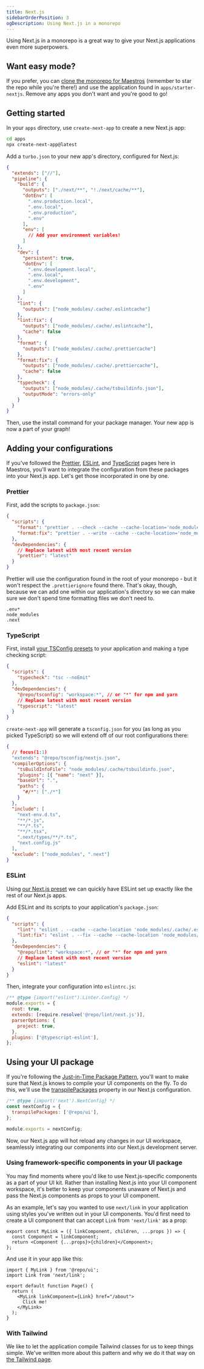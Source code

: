 ```yaml
---
title: Next.js
sidebarOrderPosition: 3
ogDescription: Using Next.js in a monorepo
---
```


Using Next.js in a monorepo is a great way to give your Next.js applications even more superpowers.

## Want easy mode?

If you prefer, you can [clone the monorepo for Maestros](https://github.com/anthonyshew/maestros.git) (remember to star the repo while you're there!) and use the application found in `apps/starter-nextjs`. Remove any apps you don't want and you're good to go!

## Getting started

In your `apps` directory, use `create-next-app` to create a new Next.js app:

```bash filename="Terminal"
cd apps
npx create-next-app@latest
```

Add a `turbo.json` to your new app's directory, configured for Next.js:

```json filename="apps/my-app/turbo.json" note="Please refer to the docs at turbo.build/repo/docs/reference/configuration for details on the keys seen here."
{
  "extends": ["//"],
  "pipeline": {
    "build": {
      "outputs": ["./next/**", "!./next/cache/**"],
      "dotEnv": [
        ".env.production.local",
        ".env.local",
        ".env.production",
        ".env"
      ],
      "env": [
        // Add your environment variables!
      ]
    },
    "dev": {
      "persistent": true,
      "dotEnv": [
        ".env.development.local",
        ".env.local",
        ".env.development",
        ".env"
      ]
    },
    "lint": {
      "outputs": ["node_modules/.cache/.eslintcache"]
    },
    "lint:fix": {
      "outputs": ["node_modules/.cache/.eslintcache"],
      "cache": false
    },
    "format": {
      "outputs": ["node_modules/.cache/.prettiercache"]
    },
    "format:fix": {
      "outputs": ["node_modules/.cache/.prettiercache"],
      "cache": false
    },
    "typecheck": {
      "outputs": ["node_modules/.cache/tsbuildinfo.json"],
      "outputMode": "errors-only"
    }
  }
}
```

Then, use the install command for your package manager. Your new app is now a part of your graph!

## Adding your configurations

If you've followed the [Prettier](monorepos/guardrails/prettier), [ESLint](/monorepos/guardrails/eslint), and [TypeScript](/monorepos/guardrails/typescript) pages here in Maestros, you'll want to integrate the configuration from these packages into your Next.js app. Let's get those incorporated in one by one.

### Prettier

First, add the scripts to `package.json`:

```json filename="apps/my-app/package.json"
{
  "scripts": {
    "format": "prettier . --check --cache --cache-location='node_modules/.cache/prettiercache'",
    "format:fix": "prettier . --write --cache --cache-location='node_modules/.cache/prettiercache' --log-level=warn"
  },
  "devDependencies": {
    // Replace latest with most recent version
    "prettier": "latest"
  }
}
```

Prettier will use the configuration found in the root of your monorepo - but it won't respect the `.prettierignore` found there. That's okay, though, because we can add one within our application's directory so we can make sure we don't spend time formatting files we don't need to.

```text filename="apps/my-app/.prettierignore"
.env*
node_modules
.next
```

### TypeScript

First, install [your TSConfig presets](/monorepos/guardrails/typescript) to your application and making a type checking script:

```json filename="apps/my-app/package.json"
{
  "scripts": {
    "typecheck": "tsc --noEmit"
  },
  "devDependencies": {
    "@repo/tsconfig": "workspace:*", // or "*" for npm and yarn
    // Replace latest with most recent version
    "typescript": "latest"
  }
}
```

`create-next-app` will generate a `tsconfig.json` for you (as long as you picked TypeScript) so we will extend off of our root configurations there:

```json filename="apps/my-app/tsconfig.json"
{
  // focus(1:1)
  "extends": "@repo/tsconfig/nextjs.json",
  "compilerOptions": {
    "tsBuildInfoFile": "node_modules/.cache/tsbuildinfo.json",
    "plugins": [{ "name": "next" }],
    "baseUrl": ".",
    "paths": {
      "#/*": ["./*"]
    }
  },
  "include": [
    "next-env.d.ts",
    "**/*.js",
    "**/*.ts",
    "**/*.tsx",
    ".next/types/**/*.ts",
    "next.config.js"
  ],
  "exclude": ["node_modules", ".next"]
}
```

### ESLint

Using [our Next.js preset](/monorepos/guardrails/eslint#creating-presets) we can quickly have ESLint set up exactly like the rest of our Next.js apps.

Add ESLint and its scripts to your application's `package.json`:

```json filename="apps/my-app/package.json"
{
  "scripts": {
    "lint": "eslint . --cache --cache-location 'node_modules/.cache/.eslintcache' --max-warnings 0",
    "lint:fix": "eslint . --fix --cache --cache-location 'node_modules/.cache/.eslintcache' --max-warnings 0"
  },
  "devDependencies": {
    "@repo/lint": "workspace:*", // or "*" for npm and yarn
    // Replace latest with most recent version
    "eslint": "latest"
  }
}
```

Then, integrate your configuration into `eslintrc.js`:

```js filename="apps/my-app/eslintrc.js" note="If you're not using TypeScript, you can remove parserOptions and plugins."
/** @type {import("eslint").Linter.Config} */
module.exports = {
  root: true,
  extends: [require.resolve('@repo/lint/next.js')],
  parserOptions: {
    project: true,
  },
  plugins: ['@typescript-eslint'],
};
```

## Using your UI package

If you're following the [Just-in-Time Package Pattern](/monorepos/packaging/jit), you'll want to make sure that Next.js knows to compile your UI components on the fly. To do this, we'll use the [transpilePackages](https://nextjs.org/docs/app/api-reference/next-config-js/transpilePackages) property in our Next.js configuration.

```js filename="next.config.js"
/** @type {import('next').NextConfig} */
const nextConfig = {
  transpilePackages: ['@repo/ui'],
};

module.exports = nextConfig;
```

Now, our Next.js app will hot reload any changes in our UI workspace, seamlessly integrating our components into our Next.js development server.

### Using framework-specific components in your UI package

You may find moments where you'd like to use Next.js-specific components as a part of your UI kit. Rather than installing Next.js into your UI component workspace, it's better to keep your components unaware of Next.js and pass the Next.js components as props to your UI component.

As an example, let's say you wanted to use `next/link` in your application using styles you've written out in your UI components. You'd first need to create a UI component that can accept `Link` from `'next/link'` as a prop:

```tsx filename="packages/ui/src/MyLink.ts"
export const MyLink = ({ linkComponent, children, ...props }) => {
  const Component = linkComponent;
  return <Component {...props}>{children}</Component>;
};
```

And use it in your app like this:

```tsx filename="apps/my-app/app/page.tsx"
import { MyLink } from '@repo/ui';
import Link from 'next/link';

export default function Page() {
  return (
    <MyLink linkComponent={Link} href="/about">
      Click me!
    </MyLink>
  );
}
```

### With Tailwind

We like to let the application compile Tailwind classes for us to keep things simple. We've written more about this pattern and why we do it that way on [the Tailwind page](/monorepos/tools/tailwind).
